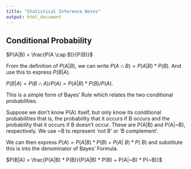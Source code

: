```yaml
---
title: "Statistical Inference Notes"
output: html_document
---
```


## Conditional Probability
 
$P(A|B) = \frac{P(A \cap B)}{P(B)}$

From the definition of $P(A|B)$, we can write $P(A \cap B) = P(A|B) * P(B)$. And use this to express $P(B|A)$.

$P(B|A) = P(B \cap A) / P(A) = P(A|B) * P(B) / P(A)$. 

This is a simple form of Bayes' Rule which relates the two conditional probabilities.

Suppose we don't know P(A) itself, but only know its conditional probabilities that is, the probability that it occurs if B occurs and the probability that it occurs if B doesn't occur. These are P(A|B) and P(A|~B), respectively. We use ~B to represent 'not B' or 'B complement'.

We can then express $P(A) = P(A|B) * P(B) + P(A|~B) * P(~B)$ and substitute this is into the denominator of Bayes' Formula.

$P(B|A) = \frac{P(A|B) * P(B)}{P(A|B) * P(B) + P(A|~B) * P(~B)}$

